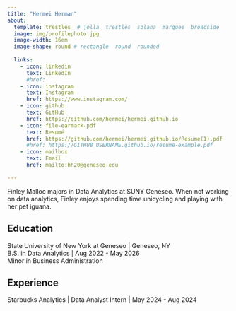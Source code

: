 ```yaml
---
title: "Hermei Herman" 
about:
  template: trestles  # jolla  trestles  solana  marquee  broadside
  image: img/profilephoto.jpg
  image-width: 16em
  image-shape: round # rectangle  round  rounded
  
  links:
    - icon: linkedin
      text: LinkedIn
      #href: 
    - icon: instagram
      text: Instagram
      href: https://www.instagram.com/
    - icon: github
      text: GitHub
      href: https://github.com/hermei/hermei.github.io
    - icon: file-earmark-pdf
      text: Resumé
      href: https://github.com/hermei/hermei.github.io/Resume(1).pdf
      #href: https://GITHUB_USERNAME.github.io/resume-example.pdf
    - icon: mailbox
      text: Email
      href: mailto:hh20@geneseo.edu

---
```



Finley Malloc majors in Data Analytics at SUNY Geneseo. When not working on data analytics, Finley enjoys spending time unicycling and playing with her pet iguana.

## Education

State University of New York at Geneseo | Geneseo, NY <br>
B.S. in Data Analytics | Aug 2022 - May 2026 <br>
Minor in Business Administration 

## Experience

Starbucks Analytics | Data Analyst Intern | May 2024 - Aug 2024


